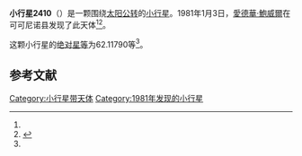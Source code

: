 {{Infobox planet
| bgcolour = #FFFFC0
| name = 2410 Morrison
| symbol = 
| image = 
| caption = 
| discovery = yes
| discovery_ref = 
| discoverer = [[愛德華·鮑威爾|愛德華·鮑威爾]]
| discovery_site = [[可可尼诺县|可可尼诺县]] 
| discovered = 1981年1月3日
| designations = yes
| mp_name = 
| named_after = 
| alt_names = 1981 AF/ 1953 XH1 / 1955 HH / 1958 FA / 1968 HH / 1969 TG / 1971 DC / 1979 QF10 / A905 CA
| mp_category = [[主带小行星|主带小行星]]
| orbit_ref = <ref name="a">[http://ssd.jpl.nasa.gov/sbdb.cgi?sstr=2410 2410 Morrison] {{Wayback|url=http://ssd.jpl.nasa.gov/sbdb.cgi?sstr=2410 |date=20200820020513 }}，小行星數據庫瀏覽器（JPL Small-Body Database Browser）－[[美国国家航空航天局|美国国家航空航天局]]喷气推进实验室</ref>
| epoch = 2456400.5 (2013年4月18日更新)
| aphelion = {{convert|2.3556746|AU|km|3|abbr=on|lk=out}}
| perihelion = {{convert|2.0764562|AU|km|3|abbr=on}}
| semimajor = {{convert|2.2160654|AU|km|3|abbr=on}}
| eccentricity = 0.0629987
| period = 1204.959049 [[日|日]]<br />3.3[[儒略年|儒略年]]
| avg_speed = 
| inclination = 2.39560
| asc_node = 126.55332
| mean_anomaly = 
| arg_peri = 62.11790
| satellites = 
| physical_characteristics = yes
| dimensions = 
| mass = 
| density = 
| surface_grav = 
| escape_velocity = 
| sidereal_day = 
| axial_tilt = 
| pole_ecliptic_lat = 
| pole_ecliptic_lon = 
| albedo = 
| temperatures= 
| temp_name1 = 
| mean_temp_1 = 
| max_temp_1 = 
| temp_name2 = 
| max_temp_2 = 
| spectral_type = 
| abs_magnitude = 62.11790
}}

'''小行星2410'''（{{lang-en|2410 Morrison}}）是一颗围绕[[太阳|太阳]][[公转|公转]]的[[小行星|小行星]]。1981年1月3日，[[愛德華·鮑威爾|愛德華·鮑威爾]]在可可尼诺县发现了此天体<ref name="a" /><ref>{{cite news|title=小行星列表|url=http://cfa-www.harvard.edu/iau/lists/NumberedMPs.txt|accessdate=2013-07-08|newspaper=哈佛大学|archive-date=2008-05-17|archive-url=https://web.archive.org/web/20080517010638/http://cfa-www.harvard.edu/iau/lists/NumberedMPs.txt|dead-url=no}}</ref>。

这颗小行星的[[绝对星等|绝对星等]]为62.11790等<ref name="a" />。

==参考文献==
{{reflist}}
{{Minor Planet Number|[[小行星2409|小行星2409]]|[[小行星2411|小行星2411]]}}

{{小天体}}

[[Category:小行星带天体|Category:小行星带天体]]
[[Category:1981年发现的小行星|Category:1981年发现的小行星]]

{{asteroid-stub}}
